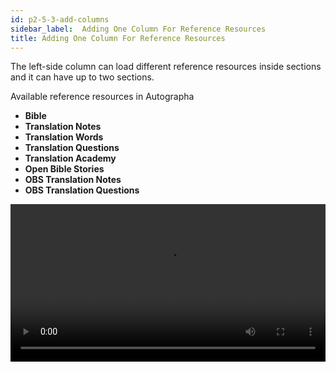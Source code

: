 ```yaml
---
id: p2-5-3-add-columns
sidebar_label:  Adding One Column For Reference Resources
title: Adding One Column For Reference Resources
---
```


The left-side column can load different reference resources inside sections and it can have up to two sections. 

Available reference resources in Autographa

- **Bible**
- **Translation Notes**
- **Translation Words**
- **Translation Questions**
- **Translation Academy**
- **Open Bible Stories**
- **OBS Translation Notes**
- **OBS Translation Questions**

<video controls src="/AutographaV2-1-0/OBS-addingcoloumn.mp4" width="100%" type="video/mp4"/>